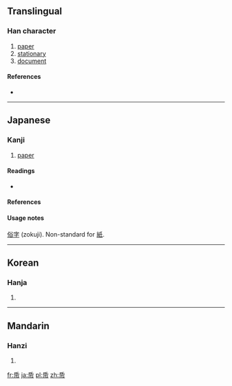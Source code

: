 {{also|紙}}
==Translingual==

===Han character===
{{Han char|rn=50|rad=巾|as=04|sn=7|four=|canj=竹心中月 (HPLB)}}

# [[paper]]
# [[stationary]]
# [[document]]

====References====
* {{Han ref|kx=0329.140|dkj=08809|dj=0634.250|hdz=10732.060|uh=5E0B|ud=24075}}

----

==Japanese==

===Kanji===
{{ja-kanji|grade=uc|rs=巾04}}

# [[paper]]

====Readings====
* {{ja-readings|on=[[し]] (shi)|kun=[[かみ]] (kami)}}

====References====
{{ja-kref
|jis= 5663
|ku= 5467
|shift= 9BE1
|euc= D6E3
|freq= ''not ranked''
|nelson= ''not listed''
|newnelson= 1552
|halpern= ''not listed''
|kld= ''not listed''
|heisig= ''not listed''
|tuttle= 6a4.4
}}

====Usage notes====
[[俗字]] (zokuji). Non-standard for [[紙]].

----

==Korean==

===Hanja===
{{ko-hanja|hangeul=지|eumhun=|rv=ji|mr=chi|y=ci}}

# {{defn|Korean|sort=巾04}}

----

==Mandarin==

===Hanzi===
{{cmn-hanzi|pin=[[zhǐ]] ([[zhi3]])|wg=chih<sup>3</sup>}}

# {{defn|Mandarin|sort=巾04}}

[[fr:帋]]
[[ja:帋]]
[[pl:帋]]
[[zh:帋]]